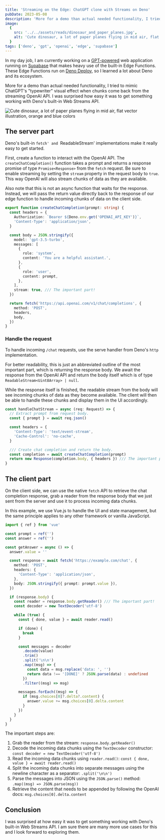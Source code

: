 ```yaml
---
title: 'Streaming on the Edge: ChatGPT clone with Streams on Deno'
pubDate: 2023-05-08
description: 'More for a demo than actual needed functionality, I tried to mimic ChatGPT''s "typewriter" visual effect when chunks come back from the streaming OpenAI API. I was surprised how easy it was to get something working with Deno''s built-in Web Streams API.'
image:
  {
    src: '../../assets/reads/dinosaur_and_paper_planes.jpg',
    alt: 'Cute dinosaur, a lot of paper planes flying in mid air, flat vector illustration, orange and blue colors',
  }
tags: ['deno', 'gpt', 'openai', 'edge', 'supabase']
---
```



In my day job, I am currently working on a [GPT-powered](https://openai.com/product/gpt-4) web application running on [Supabase](https://supabase.com) that makes heavy use of the built-in Edge Functions. These Edge Functions run on [Deno Deploy](https://deno.com/deploy), so I learned a lot about Deno and its ecosystem.

More for a demo than actual needed functionality, I tried to mimic ChatGPT's "typewriter" visual effect when chunks come back from the streaming OpenAI API. I was surprised how easy it was to get something working with Deno's built-in Web Streams API.

<Image
  src={coverImage}
  alt="Cute dinosaur, a lot of paper planes flying in mid air, flat vector illustration, orange and blue colors"
  caption="Cute dinosaur, a lot of paper planes flying in mid air, flat vector illustration, orange and blue colors."
  lazy={false}
/>

## The server part

Deno's built-in `fetch' and `ReadableStream' implementations make it really easy to get started.

First, create a function to interact with the OpenAI API. The `createChatCompletion()` function takes a prompt and returns a response promise of type `Promise<Response>` from the `fetch` request. Be sure to enable streaming by setting the `stream` property in the request body to `true`. This way OpenAI will also stream chunks of data as they are available.

Also note that this is not an async function that waits for the response. Instead, we will pass the return value directly back to the response of our edge function to handle incoming chunks of data on the client side.

```ts
export function createChatCompletion(prompt: string) {
  const headers = {
    Authorization: `Bearer ${Deno.env.get('OPENAI_API_KEY')}`,
    'Content-Type': 'application/json',
  }

  const body = JSON.stringify({
    model: 'gpt-3.5-turbo',
    messages: [
      {
        role: 'system',
        content: 'You are a helpful assistant.',
      },
      {
        role: 'user',
        content: prompt,
      },
    ],
    stream: true, /// The important part!
  })

  return fetch('https://api.openai.com/v1/chat/completions', {
    method: 'POST',
    headers,
    body,
  })
}
```

### Handle the request

To handle incoming `/chat` requests, use the serve handler from Deno's `http` implementation.

For better readability, this is just an abbreviated outline of the most important part, which is returning the response body. We await the response from the OpenAI API and return the body itself which is of type `ReadableStream<Uint8Array> | null`.

While the response itself is finished, the readable stream from the body will see incoming chunks of data as they become available. The client will then be able to handle these chunks and display them in the UI accordingly.

```ts
const handleChatStream = async (req: Request) => {
  // Extract prompt from request body.
  const { prompt } = await req.json()

  const headers = {
    'Content-Type': 'text/event-stream',
    'Cache-Control': 'no-cache',
  }

  /// Create chat completion and return the body.
  const completion = await createChatCompletion(prompt)
  return new Response(completion.body, { headers }) /// The important part!
}
```

## The client part

On the client side, we can use the native `fetch` API to retrieve the chat completion response, grab a reader from the response body that we just sent from the server and use it to process incoming data chunks.

In this example, we use Vue.js to handle the UI and state management, but the same principle applies to any other framework or vanilla JavaScript.

```ts
import { ref } from 'vue'

const prompt = ref('')
const answer = ref('')

const getAnswer = async () => {
  answer.value = ''

  const response = await fetch('https://example.com/chat', {
    method: 'POST',
    headers: {
      'Content-Type': 'application/json',
    },
    body: JSON.stringify({ prompt: prompt.value }),
  })

  if (response.body) {
    const reader = response.body.getReader() /// The important part!
    const decoder = new TextDecoder('utf-8')

    while (true) {
      const { done, value } = await reader.read()

      if (done) {
        break
      }

      const messages = decoder
        .decode(value)
        .trim()
        .split('\n\n')
        .map((msg) => {
          const data = msg.replace('data: ', '')
          return data !== '[DONE]' ? JSON.parse(data) : undefined
        })
        .filter((msg) => msg)

      messages.forEach((msg) => {
        if (msg.choices[0]?.delta?.content) {
          answer.value += msg.choices[0].delta.content
        }
      })
    }
  }
}
```

The important steps are:

1. Grab the reader from the stream: `response.body.getReader()`
2. Decode the incoming data chunks using the `TextDecoder` constructor: `const decoder = new TextDecoder('utf-8')`
3. Read the incoming data chunks using `reader.read()`: `const { done, value } = await reader.read()`
4. Split the incoming data chunks into separate messages using the newline character as a separator: `.split('\n\n')`
5. Parse the messages into JSON using the `JSON.parse()` method: `.map((msg) => JSON.parse(msg))`
6. Retrieve the content that needs to be appended by following the OpenAI docs: `msg.choices[0].delta.content`

## Conclusion

I was surprised at how easy it was to get something working with Deno's built-in Web Streams API. I am sure there are many more use cases for this and I look forward to exploring them.
